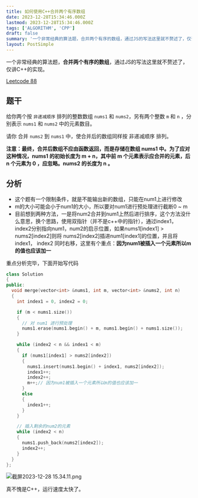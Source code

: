 ```yaml
---
title: 如何使用C++合并两个有序数组
date: 2023-12-28T15:34:46.000Z
lastmod: 2023-12-28T15:34:46.000Z
tags: ['ALGORITHM', 'CPP']
draft: false
summary: '一个非常经典的算法题，合并两个有序的数组，通过JS的写法这里就不赘述了，仅讲C++的实现。Leet...'
layout: PostSimple
---
```


一个非常经典的算法题，**合并两个有序的数组**，通过JS的写法这里就不赘述了，仅讲C++的实现。

[Leetcode 88](https://leetcode.cn/problems/merge-sorted-array/description/?envType=study-plan-v2&envId=top-interview-150)

## 题干

给你两个按 `非递减顺序` 排列的整数数组 `nums1` 和 `nums2`，另有两个整数 `m` 和 `n` ，分别表示 `nums1` 和 `nums2` 中的元素数目。

请你 合并 `nums2` 到 `nums1` 中，使合并后的数组同样按 非递减顺序 排列。

**注意：最终，合并后数组不应由函数返回，而是存储在数组 nums1 中。为了应对这种情况，nums1 的初始长度为 m + n，其中前 m 个元素表示应合并的元素，后 n 个元素为 0 ，应忽略。nums2 的长度为 n 。**

## 分析
- 这个题有一个限制条件，就是不能输出新的数组，只能在num1上进行修改
- m的大小可能会小于num1的大小，所以要对num1进行预处理进行截断0 ~ m
- 目前想到两种方法，一是将num2合并到num1上然后进行排序，这个方法没什么意思，换个思路，使用双指针（并不是c++中的指针），通过index1，index2分别指向num1，num2的启示位置，如果nums1[index1] > nums2[index2]则将
nums2[index2]插进num1[index1]的位置，并且将index1， index2 同时右移，这里有个重点：**因为num1被插入一个元素所以m的值也应该加一**

重点分析完毕，下面开始写代码

```c++
class Solution
{
public:
  void merge(vector<int> &nums1, int m, vector<int> &nums2, int n)
  {
    int index1 = 0, index2 = 0;

    if (m < nums1.size())
    {
      // 对 num1 进行预处理
      nums1.erase(nums1.begin() + m, nums1.begin() + nums1.size());
    }

    while (index2 < n && index1 < m)
    {
      if (nums1[index1] > nums2[index2])
      {
        nums1.insert(nums1.begin() + index1, nums2[index2]);
        index1++;
        index2++;
        m++;// 因为num1被插入一个元素所以m的值也应该加一
      }
      else
      {
        index1++;
      }
    }

    // 插入剩余的num2的元素
    while (index2 < n)
    {
      nums1.push_back(nums2[index2]);
      index2++;
    }
  }
};

```
 ![截屏2023-12-28 15.34.11.png](https://26qgecq9acl2hsew.public.blob.vercel-storage.com/a313757f5d24fe2dafe47e700.34.11-T1y3pq0VYuMnqoEMtVnQ8l52B0RmXV.png)

真不愧是C++，运行速度太快了。